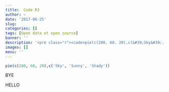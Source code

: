 ```yaml
---
title:  Code R3
author: ~
date: '2017-06-25'
slug: 
categories: []
tags: [Open data et open source]
banner: ''
description: '<pre class="r"><code>pie(c(280, 60, 20),c(&#39;Sky&#39;, &#39;Sunny&#39;, &#39;Shady&#39;))</code></pre>'
images: []
menu: ''
---
```


```r
pie(c(280, 60, 20),c('Sky', 'Sunny', 'Shady'))
```

BYE

HELLO